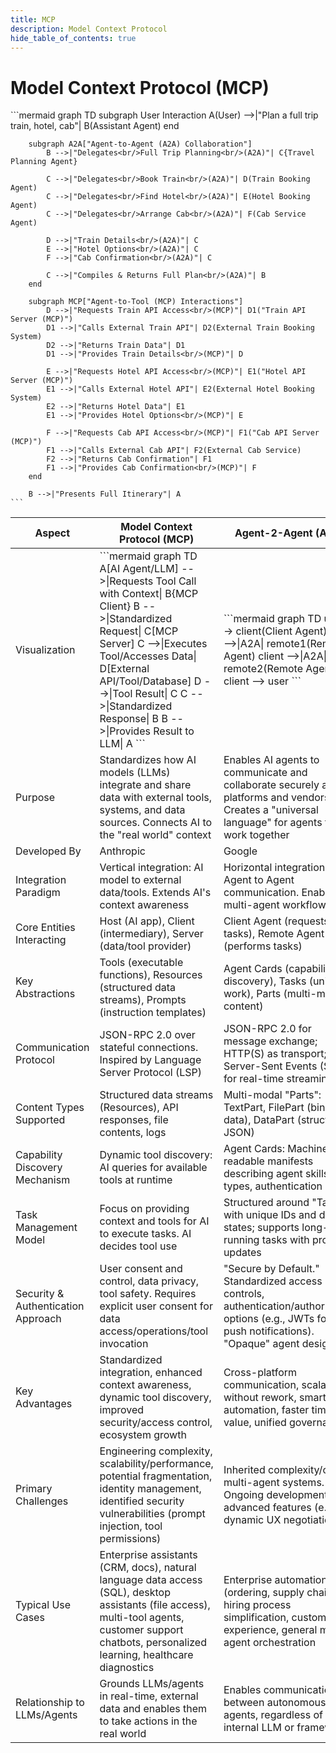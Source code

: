 ```yaml
---
title: MCP
description: Model Context Protocol
hide_table_of_contents: true
---
```



# Model Context Protocol (MCP)

<Tabs queryString="primary">
  <TabItem value="overview" label="Overview">
    ```mermaid
    graph TD
        subgraph User Interaction
            A(User) -->|"Plan a full trip<br/>train, hotel, cab"| B(Assistant Agent)
        end

        subgraph A2A["Agent-to-Agent (A2A) Collaboration"]
            B -->|"Delegates<br/>Full Trip Planning<br/>(A2A)"| C{Travel Planning Agent}

            C -->|"Delegates<br/>Book Train<br/>(A2A)"| D(Train Booking Agent)
            C -->|"Delegates<br/>Find Hotel<br/>(A2A)"| E(Hotel Booking Agent)
            C -->|"Delegates<br/>Arrange Cab<br/>(A2A)"| F(Cab Service Agent)

            D -->|"Train Details<br/>(A2A)"| C
            E -->|"Hotel Options<br/>(A2A)"| C
            F -->|"Cab Confirmation<br/>(A2A)"| C

            C -->|"Compiles & Returns Full Plan<br/>(A2A)"| B
        end

        subgraph MCP["Agent-to-Tool (MCP) Interactions"]
            D -->|"Requests Train API Access<br/>(MCP)"| D1("Train API Server (MCP)")
            D1 -->|"Calls External Train API"| D2(External Train Booking System)
            D2 -->|"Returns Train Data"| D1
            D1 -->|"Provides Train Details<br/>(MCP)"| D

            E -->|"Requests Hotel API Access<br/>(MCP)"| E1("Hotel API Server (MCP)")
            E1 -->|"Calls External Hotel API"| E2(External Hotel Booking System)
            E2 -->|"Returns Hotel Data"| E1
            E1 -->|"Provides Hotel Options<br/>(MCP)"| E

            F -->|"Requests Cab API Access<br/>(MCP)"| F1("Cab API Server (MCP)")
            F1 -->|"Calls External Cab API"| F2(External Cab Service)
            F2 -->|"Returns Cab Confirmation"| F1
            F1 -->|"Provides Cab Confirmation<br/>(MCP)"| F
        end

        B -->|"Presents Full Itinerary"| A
    ```

  </TabItem>
  <TabItem value="mcp-a2a" label="MCP vs A2A">
    <table>
    <thead>
        <tr>
        <th>Aspect</th>
        <th>Model Context Protocol (MCP)</th>
        <th>Agent-2-Agent (A2A)</th>
        </tr>
    </thead>
    <tbody>
        <tr>
            <td>Visualization</td>
            <td>
            ```mermaid
            graph TD
                A[AI Agent/LLM] -->|Requests Tool Call with Context| B{MCP Client}
                B -->|Standardized Request| C[MCP Server]
                C -->|Executes Tool/Accesses Data| D[External API/Tool/Database]
                D -->|Tool Result| C
                C -->|Standardized Response| B
                B -->|Provides Result to LLM| A
            ```
            </td>
            <td>
            ```mermaid
            graph TD
                user --> client(Client Agent)
                client -->|A2A| remote1(Remote Agent)
                client -->|A2A| remote2(Remote Agent)
                client --> user
            ```
            </td>
        </tr>
        <tr>
        <td>Purpose</td>
        <td>
            Standardizes how AI models (LLMs) integrate and share data with external
            tools, systems, and data sources. Connects AI to the "real world"
            context
        </td>
        <td>
            Enables AI agents to communicate and collaborate securely across
            platforms and vendors. Creates a "universal language" for agents to work
            together
        </td>
        </tr>
        <tr>
        <td>Developed By</td>
        <td>Anthropic</td>
        <td>Google</td>
        </tr>
        <tr>
        <td>Integration Paradigm</td>
        <td>
            Vertical integration: AI model to external data/tools. Extends AI's
            context awareness
        </td>
        <td>
            Horizontal integration: Agent to Agent communication. Enables
            multi-agent workflows
        </td>
        </tr>
        <tr>
        <td>Core Entities Interacting</td>
        <td>Host (AI app), Client (intermediary), Server (data/tool provider)</td>
        <td>Client Agent (requests tasks), Remote Agent (performs tasks)</td>
        </tr>
        <tr>
        <td>Key Abstractions</td>
        <td>
            Tools (executable functions), Resources (structured data streams),
            Prompts (instruction templates)
        </td>
        <td>
            Agent Cards (capability discovery), Tasks (unit of work), Parts
            (multi-modal content)
        </td>
        </tr>
        <tr>
        <td>Communication Protocol</td>
        <td>
            JSON-RPC 2.0 over stateful connections. Inspired by Language Server
            Protocol (LSP)
        </td>
        <td>
            JSON-RPC 2.0 for message exchange; HTTP(S) as transport; Server-Sent
            Events (SSE) for real-time streaming
        </td>
        </tr>
        <tr>
        <td>Content Types Supported</td>
        <td>
            Structured data streams (Resources), API responses, file contents, logs
        </td>
        <td>
            Multi-modal "Parts": TextPart, FilePart (binary data), DataPart
            (structured JSON)
        </td>
        </tr>
        <tr>
        <td>Capability Discovery Mechanism</td>
        <td>
            Dynamic tool discovery: AI queries for available tools at runtime
        </td>
        <td>
            Agent Cards: Machine-readable manifests describing agent skills, I/O
            types, authentication
        </td>
        </tr>
        <tr>
        <td>Task Management Model</td>
        <td>
            Focus on providing context and tools for AI to execute tasks. AI decides
            tool use
        </td>
        <td>
            Structured around "Tasks" with unique IDs and defined states; supports
            long-running tasks with progress updates
        </td>
        </tr>
        <tr>
        <td>Security & Authentication Approach</td>
        <td>
            User consent and control, data privacy, tool safety. Requires explicit
            user consent for data access/operations/tool invocation
        </td>
        <td>
            "Secure by Default." Standardized access controls,
            authentication/authorization options (e.g., JWTs for push
            notifications). "Opaque" agent design
        </td>
        </tr>
        <tr>
        <td>Key Advantages</td>
        <td>
            Standardized integration, enhanced context awareness, dynamic tool
            discovery, improved security/access control, ecosystem growth
        </td>
        <td>
            Cross-platform communication, scalability without rework, smarter
            automation, faster time-to-value, unified governance
        </td>
        </tr>
        <tr>
        <td>Primary Challenges</td>
        <td>
            Engineering complexity, scalability/performance, potential
            fragmentation, identity management, identified security vulnerabilities
            (prompt injection, tool permissions)
        </td>
        <td>
            Inherited complexity/cost of multi-agent systems. Ongoing development
            for advanced features (e.g., dynamic UX negotiation)
        </td>
        </tr>
        <tr>
        <td>Typical Use Cases</td>
        <td>
            Enterprise assistants (CRM, docs), natural language data access (SQL),
            desktop assistants (file access), multi-tool agents, customer support
            chatbots, personalized learning, healthcare diagnostics
        </td>
        <td>
            Enterprise automation (ordering, supply chain), hiring process
            simplification, customer experience, general multi-agent orchestration
        </td>
        </tr>
        <tr>
        <td>Relationship to LLMs/Agents</td>
        <td>
            Grounds LLMs/agents in real-time, external data and enables them to take
            actions in the real world
        </td>
        <td>
            Enables communication between autonomous AI agents, regardless of their
            internal LLM or framework
        </td>
        </tr>
    </tbody>
    </table>
  </TabItem>
</Tabs>
